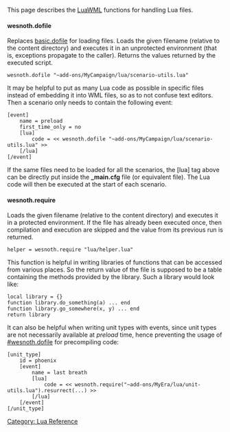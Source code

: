 This page describes the [[LuaWML]] functions for handling Lua files.

==== wesnoth.dofile ====

Replaces [http://www.lua.org/manual/5.1/manual.html#5.1 basic.dofile] for loading files. Loads the given filename (relative to the content directory) and executes it in an unprotected environment (that is, exceptions propagate to the caller). Returns the values returned by the executed script.

 wesnoth.dofile "~add-ons/MyCampaign/lua/scenario-utils.lua"

It may be helpful to put as many Lua code as possible in specific files instead of embedding it into WML files, so as to not confuse text editors. Then a scenario only needs to contain the following event:

 [event]
     name = preload
     first_time_only = no
     [lua]
         code = << wesnoth.dofile "~add-ons/MyCampaign/lua/scenario-utils.lua" >>
     [/lua]
 [/event]

If the same files need to be loaded for all the scenarios, the [lua] tag above can be directly put inside the '''_main.cfg''' file (or equivalent file). The Lua code will then be executed at the start of each scenario.

==== wesnoth.require ====

Loads the given filename (relative to the content directory) and executes it in a protected environment. If the file has already been executed once, then compilation and execution are skipped and the value from its previous run is returned.

 helper = wesnoth.require "lua/helper.lua"

This function is helpful in writing libraries of functions that can be accessed from various places. So the return value of the file is supposed to be a table containing the methods provided by the library. Such a library would look like:

 local library = {}
 function library.do_something(a) ... end
 function library.go_somewhere(x, y) ... end
 return library

It can also be helpful when writing unit types with events, since unit types are not necessarily available at ''preload'' time, hence preventing the usage of [[#wesnoth.dofile]] for precompiling code:

 [unit_type]
     id = phoenix
     [event]
         name = last breath
         [lua]
             code = << wesnoth.require("~add-ons/MyEra/lua/unit-utils.lua").resurrect(...) >>
         [/lua]
     [/event]
 [/unit_type]

[[Category: Lua Reference]]
